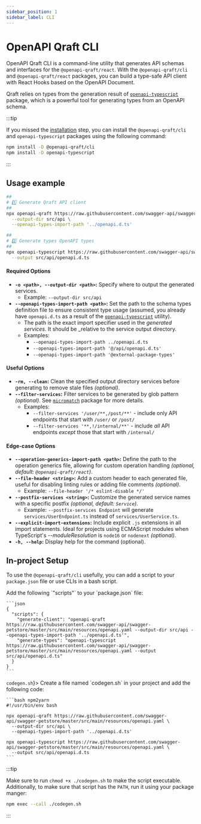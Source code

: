 ```yaml
---
sidebar_position: 1
sidebar_label: CLI
---
```



# OpenAPI Qraft CLI

OpenAPI Qraft CLI is a command-line utility that generates API schemas and interfaces for the `@openapi-qraft/react`.
With the `@openapi-qraft/cli` and `@openapi-qraft/react` packages, you can build a type-safe API client with React Hooks
based on the OpenAPI Document.

Qraft relies on types from the generation result of [`openapi-typescript`](https://www.npmjs.com/package/openapi-typescript) package,
which is a powerful tool for generating types from an OpenAPI schema.

:::tip

If you missed the [installation](/getting-started/installation.mdx) step, you can install the `@openapi-qraft/cli` and `openapi-typescript`
packages using the following command:

```bash npm2yarn
npm install -D @openapi-qraft/cli
npm install -D openapi-typescript
```

:::

## Usage example

```bash npm2yarn
##
# 1️⃣ Generate Qraft API client
##
npx openapi-qraft https://raw.githubusercontent.com/swagger-api/swagger-petstore/master/src/main/resources/openapi.yaml \
  --output-dir src/api \
  --openapi-types-import-path '../openapi.d.ts'

##
# 2️⃣ Generate types OpenAPI types
##
npx openapi-typescript https://raw.githubusercontent.com/swagger-api/swagger-petstore/master/src/main/resources/openapi.yaml \
  --output src/api/openapi.d.ts
```

#### Required Options

- **`-o <path>, --output-dir <path>`:** Specify where to output the generated services.
  - Example: `--output-dir src/api`
- **`--openapi-types-import-path <path>`:** Set the path to the schema types definition file to ensure consistent type
  usage (assumed, you already have `openapi.d.ts` as a result of the [`openapi-typescript`](https://github.com/drwpow/openapi-typescript) utility).
  - The path is the exact import specifier used in the _generated services_. It should be _relative to the service
    output directory.
  - Examples:
    - `--openapi-types-import-path ../openapi.d.ts`
    - `--openapi-types-import-path '@/api/openapi.d.ts'`
    - `--openapi-types-import-path '@external-package-types'`

#### Useful Options

- **`-rm, --clean`:** Clean the specified output directory services before generating to remove stale files _(optional)_.
- **`--filter-services`:** Filter services to be generated by glob pattern _(optional)_. See [`micromatch`](https://github.com/micromatch/micromatch)
package for more details.
  - Examples:
    - `--filter-services '/user/**,/post/**'` - include only API endpoints that start with `/user/` or `/post/`
    - `--filter-services '**,!/internal/**'` - include _all_ API endpoints _except_ those that start with `/internal/`

#### Edge-case Options

- **`--operation-generics-import-path <path>`:** Define the path to the operation generics file, allowing for custom
operation handling _(optional, default: `@openapi-qraft/react`)_.
- **`--file-header <string>`:** Add a custom header to each generated file, useful for disabling linting rules or adding file
comments _(optional)_.
  - Example: `--file-header '/* eslint-disable */'`
- **`--postfix-services <string>`:** Customize the generated service names with a specific postfix _(optional, default: `Service`)_.
  - Example: `--postfix-services Endpoint` will generate `services/UserEndpoint.ts` instead of `services/UserService.ts`.
- **`--explicit-import-extensions`:** Include explicit `.js` extensions in all import statements. Ideal for projects
using ECMAScript modules when TypeScript's _--moduleResolution_ is `node16` or `nodenext` _(optional)_.
- **`-h, --help`:** Display help for the command (optional).

## In-project Setup

To use the `@openapi-qraft/cli` usefully, you can add a script to your `package.json` file or use CLIs in a bash script.

<Tabs>
  <TabItem value="package-json" label="package.json" default>
    Add the following `"scripts"` to your `package.json` file:

    ```json
    {
      "scripts": {
        "generate-client": "openapi-qraft https://raw.githubusercontent.com/swagger-api/swagger-petstore/master/src/main/resources/openapi.yaml --output-dir src/api --openapi-types-import-path '../openapi.d.ts'",
        "generate-types": "openapi-typescript https://raw.githubusercontent.com/swagger-api/swagger-petstore/master/src/main/resources/openapi.yaml --output src/api/openapi.d.ts"
      }
    }
    ```
  </TabItem>
  <TabItem value="codegen-sh" label={<span style={{verticalAlign: "middle"}}><code>codegen.sh</code></span>}>
    Create a file named `codegen.sh` in your project and add the following code:

    ```bash npm2yarn
    #!/usr/bin/env bash

    npx openapi-qraft https://raw.githubusercontent.com/swagger-api/swagger-petstore/master/src/main/resources/openapi.yaml \
      --output-dir src/api \
      --openapi-types-import-path '../openapi.d.ts'

    npx openapi-typescript https://raw.githubusercontent.com/swagger-api/swagger-petstore/master/src/main/resources/openapi.yaml \
      --output src/api/openapi.d.ts
    ```

:::tip

Make sure to run `chmod +x ./codegen.sh` to make the script executable.
Additionally, to make sure that script has the `PATH`, run it using your package manger:

```bash npm2yarn
npm exec --call ./codegen.sh
```

:::

  </TabItem>
</Tabs>

